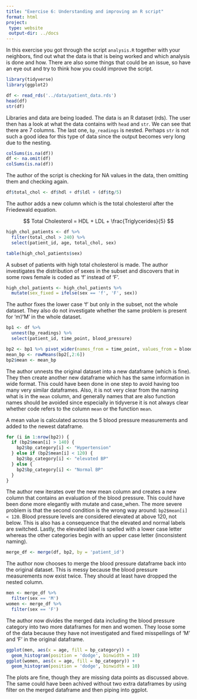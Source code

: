 ```yaml
---
title: "Exercise 6: Understanding and improving an R script"
format: html
project:
 type: website
 output-dir: ../docs
---
```


In this exercise you got through the script `analysis.R` together with your neighbors, find out what the data is that is being worked and which analysis is done and how. There are also some things that could be an issue, so have an eye out and try to think how you could improve the script.


```r
library(tidyverse)
library(ggplot2)

df <- read_rds('../data/patient_data.rds')
head(df)
str(df)
```

Libraries and data are being loaded. The data is an R dataset (rds). The user then has a look at what the data contains with `head` and `str`. We can see that there are 7 columns. The last one, `bp_readings` is nested. Perhaps `str` is not such a good idea for this type of data since the output becomes very long due to the nesting. 

```r
colSums(is.na(df))
df <- na.omit(df)
colSums(is.na(df))
```

The author of the script is checking for NA values in the data, then omitting them and checking again.

```r
df$total_chol <- df$hdl + df$ldl + (df$tg/5) 
```

The author adds a new column which is the total cholesterol after the Friedewald equation. 

$$ Total Cholesterol = HDL + LDL + \frac{Triglycerides}{5} $$
```r
high_chol_patients <- df %>%
  filter(total_chol > 240) %>%
  select(patient_id, age, total_chol, sex)

table(high_chol_patients$sex)
```

A subset of patients with high total cholesterol is made. The author investigates the distribution of sexes in the subset and discovers that in some rows female is coded as 'f' instead of 'F'.


```r
high_chol_patients <- high_chol_patients %>%
  mutate(sex_fixed = ifelse(sex == 'f', 'F', sex))
```

The author fixes the lower case 'f' but only in the subset, not the whole dataset. They also do not investigate whether the same problem is present for 'm'/'M' in the whole dataset. 


```r
bp1 <- df %>%
  unnest(bp_readings) %>%
  select(patient_id, time_point, blood_pressure)

bp2 <- bp1 %>% pivot_wider(names_from = time_point, values_from = blood_pressure)
mean_bp <- rowMeans(bp2[,2:6])
bp2$mean <- mean_bp
```

The author unnests the original dataset into a new dataframe (which is fine). They then create another new dataframe which has the same information in wide format. This could have been done in one step to avoid having too many very similar dataframes. Also, it is not very clear from the naming what is in the `mean` column, and generally names that are also function names should be avoided since especially in tidyverse it is not always clear whether code refers to the column `mean` or the function `mean`. 

A mean value is calculated across the 5 blood pressure measurements and added to the newest dataframe.

```r
for (i in 1:nrow(bp2)) {
  if (bp2$mean[i] > 140) {
    bp2$bp_category[i] <- "Hypertension"
  } else if (bp2$mean[i] < 120) {
    bp2$bp_category[i] <- "elevated BP"
  } else {
    bp2$bp_category[i] <- "Normal BP"
  }
}
```

The author new iterates over the new mean column and creates a new column that contains an evaluation of the blood pressure. This could have been done more elegantly with mutate and case_when. The more severe problem is that the second condition is the wrong way around: `bp2$mean[i] < 120`. Blood pressure levels are considered elevated at above 120, not below. This is also has a consequence that the elevated and normal labels are switched. Lastly, the elevated label is spelled with a lower case letter whereas the other categories begin with an upper case letter (inconsistent naming).   

```r
merge_df <- merge(df, bp2, by = 'patient_id')
```

The author now chooses to merge the blood pressure dataframe back into the original dataset. This is messy because the blood pressure measurements now exist twice. They should at least have dropped the nested column. 


```r
men <- merge_df %>%
  filter(sex == 'M')
women <- merge_df %>%
  filter(sex == 'F')
```

The author now divides the merged data including the blood pressure category into two more dataframes for men and women. They loose some of the data because they have not investigated and fixed misspellings of 'M' and 'F' in the original dataframe. 


```r

ggplot(men, aes(x = age, fill = bp_category)) +
  geom_histogram(position = 'dodge', binwidth = 10)
ggplot(women, aes(x = age, fill = bp_category)) +
  geom_histogram(position = 'dodge', binwidth = 10)

```

The plots are fine, though they are missing data points as discussed above. The same could have been achived without two extra dataframes by using filter on the merged dataframe and then piping into ggplot. 
